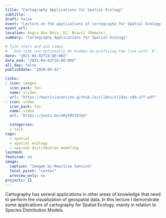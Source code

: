 ```yaml
---
title: "Cartography Applications for Spatial Ecology"
subtitle: 
draft: false
event: "Lecture on the applications of cartography for Spatial Ecology at the invitation of Prof. Jackson Martins Rodrigues (UFF)"
event_url: 
location: Angra dos Reis, RJ, Brazil (Remoto)
summary: "Cartography Applications for Spatial Ecology"

# Talk start and end times.
#   End time can optionally be hidden by prefixing the line with `#`.
date: "2021-04-02T14:00:00Z"
date_end: "2021-04-02T16:00:00Z"
all_day: false
publishdate: "2020-04-02"

links:
- icon: images
  icon_pack: fas
  name: slides
  url: "https://mauriciovancine.github.io/slides/slides-sdm-uff.pdf"
- icon: video
  icon_pack: fas
  name: video
  url: "https://youtu.be/oMyIMY3X7pU"

  categories:
  - talk
tags:
  - spatial
  - spatial ecology
  - species distribution modeling
lastmod: 
featured: no
image:
  caption: "Imagem by Maurício Vancine"
  focal_point: "center"
  preview_only: no
projects: []
---
```


Cartography has several applications in other areas of knowledge that need to perform the visualization of geospatial data. In this lecture I demonstrate some applications of cartography for Spatial Ecology, mainly in relation to Species Distribution Models.
